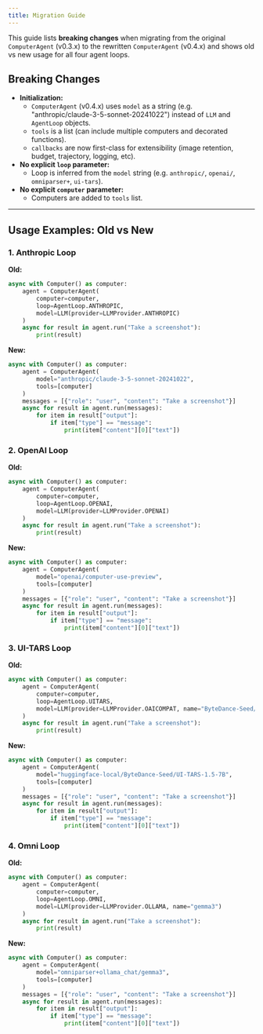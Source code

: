 ```yaml
---
title: Migration Guide
---
```


This guide lists **breaking changes** when migrating from the original `ComputerAgent` (v0.3.x) to the rewritten `ComputerAgent` (v0.4.x) and shows old vs new usage for all four agent loops.

## Breaking Changes

- **Initialization:**
  - `ComputerAgent` (v0.4.x) uses `model` as a string (e.g. "anthropic/claude-3-5-sonnet-20241022") instead of `LLM` and `AgentLoop` objects.
  - `tools` is a list (can include multiple computers and decorated functions).
  - `callbacks` are now first-class for extensibility (image retention, budget, trajectory, logging, etc).
- **No explicit `loop` parameter:**
  - Loop is inferred from the `model` string (e.g. `anthropic/`, `openai/`, `omniparser+`, `ui-tars`).
- **No explicit `computer` parameter:**
  - Computers are added to `tools` list.

---

## Usage Examples: Old vs New

### 1. Anthropic Loop

**Old:**

```python
async with Computer() as computer:
    agent = ComputerAgent(
        computer=computer,
        loop=AgentLoop.ANTHROPIC,
        model=LLM(provider=LLMProvider.ANTHROPIC)
    )
    async for result in agent.run("Take a screenshot"):
        print(result)
```

**New:**

```python
async with Computer() as computer:
    agent = ComputerAgent(
        model="anthropic/claude-3-5-sonnet-20241022",
        tools=[computer]
    )
    messages = [{"role": "user", "content": "Take a screenshot"}]
    async for result in agent.run(messages):
        for item in result["output"]:
            if item["type"] == "message":
                print(item["content"][0]["text"])
```

### 2. OpenAI Loop

**Old:**

```python
async with Computer() as computer:
    agent = ComputerAgent(
        computer=computer,
        loop=AgentLoop.OPENAI,
        model=LLM(provider=LLMProvider.OPENAI)
    )
    async for result in agent.run("Take a screenshot"):
        print(result)
```

**New:**

```python
async with Computer() as computer:
    agent = ComputerAgent(
        model="openai/computer-use-preview",
        tools=[computer]
    )
    messages = [{"role": "user", "content": "Take a screenshot"}]
    async for result in agent.run(messages):
        for item in result["output"]:
            if item["type"] == "message":
                print(item["content"][0]["text"])
```

### 3. UI-TARS Loop

**Old:**

```python
async with Computer() as computer:
    agent = ComputerAgent(
        computer=computer,
        loop=AgentLoop.UITARS,
        model=LLM(provider=LLMProvider.OAICOMPAT, name="ByteDance-Seed/UI-TARS-1.5-7B", provider_base_url="https://.../v1")
    )
    async for result in agent.run("Take a screenshot"):
        print(result)
```

**New:**

```python
async with Computer() as computer:
    agent = ComputerAgent(
        model="huggingface-local/ByteDance-Seed/UI-TARS-1.5-7B",
        tools=[computer]
    )
    messages = [{"role": "user", "content": "Take a screenshot"}]
    async for result in agent.run(messages):
        for item in result["output"]:
            if item["type"] == "message":
                print(item["content"][0]["text"])
```

### 4. Omni Loop

**Old:**

```python
async with Computer() as computer:
    agent = ComputerAgent(
        computer=computer,
        loop=AgentLoop.OMNI,
        model=LLM(provider=LLMProvider.OLLAMA, name="gemma3")
    )
    async for result in agent.run("Take a screenshot"):
        print(result)
```

**New:**

```python
async with Computer() as computer:
    agent = ComputerAgent(
        model="omniparser+ollama_chat/gemma3",
        tools=[computer]
    )
    messages = [{"role": "user", "content": "Take a screenshot"}]
    async for result in agent.run(messages):
        for item in result["output"]:
            if item["type"] == "message":
                print(item["content"][0]["text"])
```
